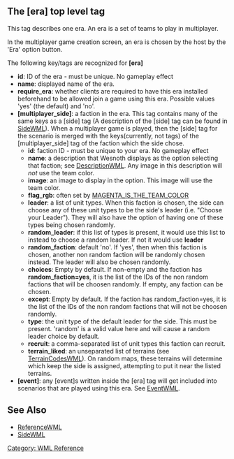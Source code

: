 {{WML Tags}}
== The [era] top level tag ==

This tag describes one era. An era is a set of teams to play in multiplayer.

In the multiplayer game creation screen, an era is chosen by the host by the 'Era' option button.

The following key/tags are recognized for '''[era]'''
* '''id''': ID of the era - must be unique. No gameplay effect
* '''name''': displayed name of the era.
* <span id="require_era">'''require_era'''</span>: whether clients are required to have this era installed beforehand to be allowed join a game using this era. Possible values 'yes' (the default) and 'no'.
* '''[multiplayer_side]''': a faction in the era. This tag contains many of the same keys as a [side] tag (A description of the [side] tag can be found in [[SideWML]]). When a multiplayer game is played, then the [side] tag for the scenario is merged with the keys(currently, not tags) of the [multiplayer_side] tag of the faction which the side chose.
** '''id''': faction ID - must be unique to your era. No gameplay effect
** '''name''': a description that Wesnoth displays as the option selecting that faction; see [[DescriptionWML]]. Any image in this description will ''not'' use the team color.
** '''image''': an image to display in the option. This image will use the team color.
** '''flag_rgb''': often set by [http://www.wesnoth.org/macro-reference.xhtml#MAGENTA_IS_THE_TEAM_COLOR MAGENTA_IS_THE_TEAM_COLOR]
** '''leader''': a list of unit types. When this faction is chosen, the side can choose any of these unit types to be the side's leader (i.e. "Choose your Leader"). They will also have the option of having one of these types being chosen randomly.
** '''random_leader''': if this list of types is present, it would use this list to instead to choose a random leader. If not it would use '''leader'''
** '''random_faction''': default 'no'. If 'yes', then when this faction is chosen, another non random faction will be randomly chosen instead. The leader will also be chosen randomly.
** '''choices''': Empty by default. If non-empty and the faction has '''random_faction=yes''', it is the list of the IDs of the non random factions that will be choosen randomly. If empty, any faction can be chosen.
** '''except''': Empty by default. If the faction has random_faction=yes, it is the list of the IDs of the non random factions that will not be choosen randomly.
** '''type''': the unit type of the default leader for the side. This must be present. 'random' is a valid value here and will cause a random leader choice by default.
** '''recruit''': a comma-separated list of unit types this faction can recruit.
** '''terrain_liked''': an unseparated list of terrains (see [[TerrainCodesWML]]). On random maps, these terrains will determine which keep the side is assigned, attempting to put it near the listed terrains.
* '''[event]''': any [event]s written inside the [era] tag will get included into scenarios that are played using this era. See [[EventWML]].

== See Also ==

* [[ReferenceWML]]
* [[SideWML]]


[[Category: WML Reference]]
